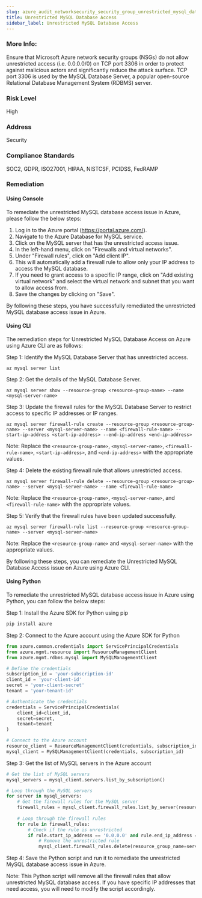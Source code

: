 ```yaml
---
slug: azure_audit_networksecurity_security_group_unrestricted_mysql_database_access
title: Unrestricted MySQL Database Access
sidebar_label: Unrestricted MySQL Database Access
---
```


### More Info:

Ensure that Microsoft Azure network security groups (NSGs) do not allow unrestricted access (i.e. 0.0.0.0/0) on TCP port 3306 in order to protect against malicious actors and significantly reduce the attack surface. TCP port 3306 is used by the MySQL Database Server, a popular open-source Relational Database Management System (RDBMS) server.

### Risk Level

High

### Address

Security

### Compliance Standards

SOC2, GDPR, ISO27001, HIPAA, NISTCSF, PCIDSS, FedRAMP
### Remediation

#### Using Console

To remediate the unrestricted MySQL database access issue in Azure, please follow the below steps:

1. Log in to the Azure portal (https://portal.azure.com/).
2. Navigate to the Azure Database for MySQL service.
3. Click on the MySQL server that has the unrestricted access issue.
4. In the left-hand menu, click on "Firewalls and virtual networks".
5. Under "Firewall rules", click on "Add client IP".
6. This will automatically add a firewall rule to allow only your IP address to access the MySQL database. 
7. If you need to grant access to a specific IP range, click on "Add existing virtual network" and select the virtual network and subnet that you want to allow access from.
8. Save the changes by clicking on "Save".

By following these steps, you have successfully remediated the unrestricted MySQL database access issue in Azure.

#### Using CLI

The remediation steps for Unrestricted MySQL Database Access on Azure using Azure CLI are as follows:

Step 1: Identify the MySQL Database Server that has unrestricted access.

```
az mysql server list
```

Step 2: Get the details of the MySQL Database Server.

```
az mysql server show --resource-group <resource-group-name> --name <mysql-server-name>
```

Step 3: Update the firewall rules for the MySQL Database Server to restrict access to specific IP addresses or IP ranges.

```
az mysql server firewall-rule create --resource-group <resource-group-name> --server <mysql-server-name> --name <firewall-rule-name> --start-ip-address <start-ip-address> --end-ip-address <end-ip-address>
```

Note: Replace the `<resource-group-name>`, `<mysql-server-name>`, `<firewall-rule-name>`, `<start-ip-address>`, and `<end-ip-address>` with the appropriate values.

Step 4: Delete the existing firewall rule that allows unrestricted access.

```
az mysql server firewall-rule delete --resource-group <resource-group-name> --server <mysql-server-name> --name <firewall-rule-name>
```

Note: Replace the `<resource-group-name>`, `<mysql-server-name>`, and `<firewall-rule-name>` with the appropriate values.

Step 5: Verify that the firewall rules have been updated successfully.

```
az mysql server firewall-rule list --resource-group <resource-group-name> --server <mysql-server-name>
```

Note: Replace the `<resource-group-name>` and `<mysql-server-name>` with the appropriate values.

By following these steps, you can remediate the Unrestricted MySQL Database Access issue on Azure using Azure CLI.

#### Using Python

To remediate the unrestricted MySQL database access issue in Azure using Python, you can follow the below steps:

Step 1: Install the Azure SDK for Python using pip

```python
pip install azure
```

Step 2: Connect to the Azure account using the Azure SDK for Python

```python
from azure.common.credentials import ServicePrincipalCredentials
from azure.mgmt.resource import ResourceManagementClient
from azure.mgmt.rdbms.mysql import MySQLManagementClient

# Define the credentials
subscription_id = 'your-subscription-id'
client_id = 'your-client-id'
secret = 'your-client-secret'
tenant = 'your-tenant-id'

# Authenticate the credentials
credentials = ServicePrincipalCredentials(
    client_id=client_id,
    secret=secret,
    tenant=tenant
)

# Connect to the Azure account
resource_client = ResourceManagementClient(credentials, subscription_id)
mysql_client = MySQLManagementClient(credentials, subscription_id)
```

Step 3: Get the list of MySQL servers in the Azure account

```python
# Get the list of MySQL servers
mysql_servers = mysql_client.servers.list_by_subscription()

# Loop through the MySQL servers
for server in mysql_servers:
    # Get the firewall rules for the MySQL server
    firewall_rules = mysql_client.firewall_rules.list_by_server(resource_group_name=server.resource_group, server_name=server.name)
    
    # Loop through the firewall rules
    for rule in firewall_rules:
        # Check if the rule is unrestricted
        if rule.start_ip_address == '0.0.0.0' and rule.end_ip_address == '255.255.255.255':
            # Remove the unrestricted rule
            mysql_client.firewall_rules.delete(resource_group_name=server.resource_group, server_name=server.name, firewall_rule_name=rule.name)
```

Step 4: Save the Python script and run it to remediate the unrestricted MySQL database access issue in Azure.

Note: This Python script will remove all the firewall rules that allow unrestricted MySQL database access. If you have specific IP addresses that need access, you will need to modify the script accordingly.



